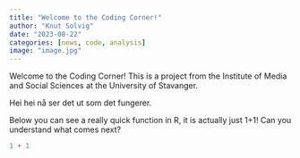```yaml
---
title: "Welcome to the Coding Corner!"
author: "Knut Solvig"
date: "2023-08-22"
categories: [news, code, analysis]
image: "image.jpg"
---
```


Welcome to the Coding Corner! This is a project from the Institute of Media and Social Sciences at the University of Stavanger.

Hei hei nå ser det ut som det fungerer.

Below you can see a really quick function in R, it is actually just 1+1! Can you understand what comes next?

```r
1 + 1
```
